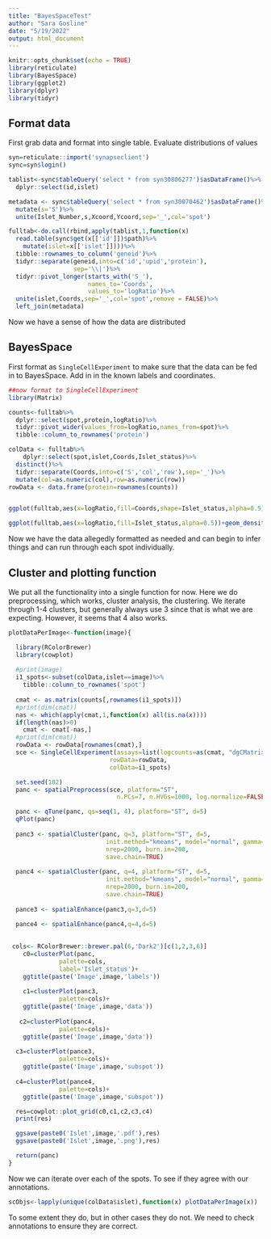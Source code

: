 ```yaml
---
title: "BayesSpaceTest"
author: "Sara Gosline"
date: "5/19/2022"
output: html_document
---
```


```r
knitr::opts_chunk$set(echo = TRUE)
library(reticulate)
library(BayesSpace)
library(ggplot2)
library(dplyr)
library(tidyr)
```

## Format data
First grab data and format into single table. Evaluate distributions of values

```r

syn=reticulate::import('synapseclient')
sync=syn$login()

tablist<-sync$tableQuery('select * from syn30806277')$asDataFrame()%>%
  dplyr::select(id,islet)

metadata <- sync$tableQuery('select * from syn30070462')$asDataFrame()%>%
  mutate(s='S')%>%
  unite(Islet_Number,s,Xcoord,Ycoord,sep='_',col='spot')

fulltab<-do.call(rbind,apply(tablist,1,function(x)
  read.table(sync$get(x[['id']])$path)%>%
    mutate(islet=x[['islet']])))%>%
  tibble::rownames_to_column('geneid')%>%
  tidyr::separate(geneid,into=c('id','upid','protein'),
                  sep='\\|')%>%
  tidyr::pivot_longer(starts_with('S_'),
                      names_to='Coords',
                      values_to='logRatio')%>%
  unite(islet,Coords,sep='_',col='spot',remove = FALSE)%>%
  left_join(metadata)


```

Now we have a sense of how the data are distributed


## BayesSpace

First format as `SingleCellExperiment` to make sure that the data can be fed in to BayesSpace. Add in in the known labels and coordinates.

```r
##now format to SingleCellExperiment
library(Matrix)

counts<-fulltab%>%
  dplyr::select(spot,protein,logRatio)%>%
  tidyr::pivot_wider(values_from=logRatio,names_from=spot)%>%
  tibble::column_to_rownames('protein')

colData <- fulltab%>%
    dplyr::select(spot,islet,Coords,Islet_status)%>%
  distinct()%>%
  tidyr::separate(Coords,into=c('S','col','row'),sep='_')%>%
  mutate(col=as.numeric(col),row=as.numeric(row))
rowData <- data.frame(protein=rownames(counts))


ggplot(fulltab,aes(x=logRatio,fill=Coords,shape=Islet_status,alpha=0.5))+geom_density()+facet_grid(islet~.)+scale_fill_manual(values=RColorBrewer::brewer.pal(9,'Set1'))

ggplot(fulltab,aes(x=logRatio,fill=Islet_status,alpha=0.5))+geom_density()+facet_grid(islet~.)+scale_fill_manual(values=RColorBrewer::brewer.pal(9,'Set1'))
```

Now we have the data allegedly formatted as needed and can begin to infer things and can run through each spot individually.

## Cluster and plotting function

We put all the functionality into a single function for now.
Here we do preprocessing, which works, cluster analysis, the clustering. We iterate through 1-4 clusters, but generally always use 3 since that is what we are expecting. However, it seems that 4 also works.  

```r


plotDataPerImage<-function(image){

  library(RColorBrewer)
  library(cowplot)
  
  #print(image)
  i1_spots<-subset(colData,islet==image)%>%
    tibble::column_to_rownames('spot')
  
  cmat <- as.matrix(counts[,rownames(i1_spots)])
  #print(dim(cmat))
  nas <- which(apply(cmat,1,function(x) all(is.na(x))))
  if(length(nas)>0)
    cmat <- cmat[-nas,]
  #print(dim(cmat))
  rowData <- rowData[rownames(cmat),]
  sce <- SingleCellExperiment(assays=list(logcounts=as(cmat, "dgCMatrix")),
                            rowData=rowData,
                            colData=i1_spots)

  set.seed(102)
  panc <- spatialPreprocess(sce, platform="ST", 
                              n.PCs=7, n.HVGs=1000, log.normalize=FALSE)

  panc <- qTune(panc, qs=seq(1, 4), platform="ST", d=5)
  qPlot(panc)
  
  panc3 <- spatialCluster(panc, q=3, platform="ST", d=5,
                           init.method="kmeans", model="normal", gamma=2,
                           nrep=2000, burn.in=200,
                           save.chain=TRUE)
  
  panc4 <- spatialCluster(panc, q=4, platform="ST", d=5,
                           init.method="kmeans", model="normal", gamma=2,
                           nrep=2000, burn.in=200,
                           save.chain=TRUE)
  
  pance3 <- spatialEnhance(panc3,q=3,d=5)
  
  pance4 <- spatialEnhance(panc4,q=4,d=5)

  
 cols<- RColorBrewer::brewer.pal(6,'Dark2')[c(1,2,3,6)]
    c0=clusterPlot(panc,
              palette=cols,
              label='Islet_status')+
    ggtitle(paste('Image',image,'labels'))
    
    c1=clusterPlot(panc3,
              palette=cols)+
    ggtitle(paste('Image',image,'data'))
  
   c2=clusterPlot(panc4,
              palette=cols)+
    ggtitle(paste('Image',image,'data'))
  
  c3=clusterPlot(pance3,
              palette=cols)+
    ggtitle(paste('Image',image,'subspot'))
  
  c4=clusterPlot(pance4,
              palette=cols)+
    ggtitle(paste('Image',image,'subspot'))

  res=cowplot::plot_grid(c0,c1,c2,c3,c4)
  print(res)

  ggsave(paste0('Islet',image,'.pdf'),res)
  ggsave(paste0('Islet',image,'.png'),res)

  return(panc)
}

```

Now we can iterate over each of the spots. To see if they agree with our annotations. 

```r

scObjs<-lapply(unique(colData$islet),function(x) plotDataPerImage(x))

```

To some extent they do, but in other cases they do not. We need to check annotations to ensure they are correct.
